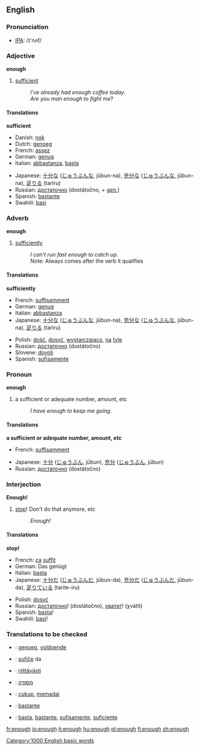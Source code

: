 ==English==

{{rank|nor|moment|however|228|enough|quite|brought|woman}}

===Pronunciation===
*[[w:IPA|IPA]]: /ɪ'nʌf/

===Adjective===
'''enough'''

# [[sufficient]]
#:''I've already had enough coffee today''.
#:''Are you man enough to fight me''?

====Translations====
'''sufficient'''
{{top}}
*Danish: [[nok]]
*Dutch: [[genoeg]]
*French: [[assez]]
*German: [[genug]]
*Italian: [[abbastanza]], [[basta]]
{{mid}}
*Japanese: [[十分な]] ([[じゅうぶんな]], jūbun-na), [[充分な]] ([[じゅうぶんな]], jūbun-na), [[足りる]] (tariru)
*Russian: [[достаточно]] (dostátočno, ''+ [[genitive case|gen.]]'')
*Spanish: [[bastante]]
*Swahili: [[basi]]
{{bottom}}

===Adverb===
'''enough'''

# [[sufficiently]]
#:''I can't run fast enough to catch up''.
#:Note: Always comes after the verb it qualifies

====Translations====
'''sufficiently'''
{{top}}
*French: [[suffisamment]]
*German: [[genug]]
*Italian: [[abbastanza]]
*Japanese: [[十分な]] ([[じゅうぶんな]], jūbun-na), [[充分な]] ([[じゅうぶんな]], jūbun-na), [[足りる]] (tariru)
{{mid}}
*Polish: [[dość]], [[dosyć]], [[wystarczająco]], [[na]] [[tyle]]
*Russian: [[достаточно]] (dostátočno)
*Slovene: [[dovolj]]
*Spanish: [[sufisamente]]
{{bottom}}

===Pronoun===
'''enough'''

# a sufficient or adequate number, amount, etc
#:''I have enough to keep me going''.

====Translations====
'''a sufficient or adequate number, amount, etc'''
{{top}}
*French: [[suffisamment]]
{{mid}}
*Japanese: [[十分]] ([[じゅうぶん]], jūbun), [[充分]] ([[じゅうぶん]], jūbun)
*Russian: [[достаточно]] (dostátočno)
{{bottom}}

===Interjection===
'''Enough!'''

# [[stop]]! Don't do that anymore, etc
#:''Enough''!

====Translations====
'''stop!'''
{{top}}
*French: [[ça]] [[suffit]]
*German: Das genügt<!-- not wikified coz not sure if is set phrase -->
*Italian: [[basta]]
*Japanese: [[十分だ]] ([[じゅうぶんだ]], jūbun-da), [[充分だ]] ([[じゅうぶんだ]], jūbun-da), [[足りている]] (tarite-iru)
{{mid}}
*Polish: [[dosyć]]
*Russian: [[достаточно]]! (dostátočno), [[хватать|хватит]]! (χvátit)
*Spanish: [[basta]]!
*Swahili: [[basi]]!
{{bottom}}

=== Translations to be checked ===
{{checktrans}}
*{{ttbc|Dutch}}: [[genoeg]], [[voldoende]]
*{{ttbc|Esperanto}}: [[sufiĉe]] da
*{{ttbc|Finnish}}: [[riittävästi]]
*{{ttbc|Hebrew}}: [[מספיק]]
*{{ttbc|Indonesian}}: [[cukup]], [[memadai]]
*{{ttbc|Portuguese}}: [[bastante]]
*{{ttbc|Spanish}}: [[basta]], [[bastante]], [[sufisamente]], [[suficiente]]

[[Category:1000 English basic words]]

[[fr:enough]]
[[io:enough]]
[[it:enough]]
[[hu:enough]]
[[pl:enough]]
[[fi:enough]]
[[zh:enough]]
{{TOW}}